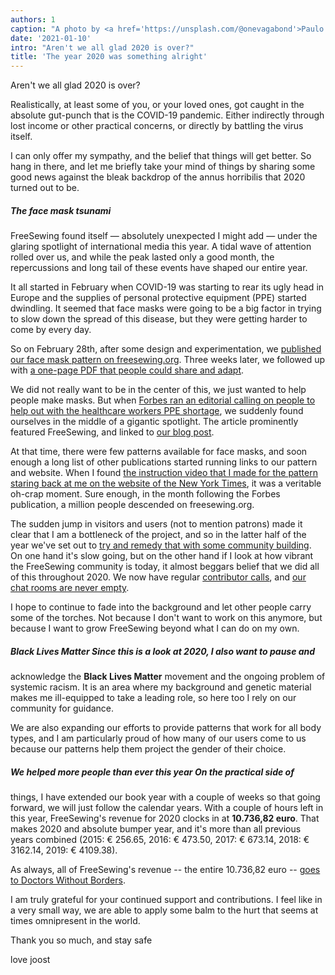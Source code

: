 ```yaml
---
authors: 1
caption: "A photo by <a href='https://unsplash.com/@onevagabond'>Paulo Silva</a> shows an empty Times Square in New York during the COVID pandemic"
date: '2021-01-10'
intro: "Aren't we all glad 2020 is over?"
title: 'The year 2020 was something alright'
---
```


Aren't we all glad 2020 is over?

Realistically, at least some of you, or your loved ones, got caught in the
absolute gut-punch that is the COVID-19 pandemic. Either indirectly through
lost income or other practical concerns, or directly by battling the virus
itself.

<!-- truncate -->

I can only offer my sympathy, and the belief that things will get better. So
hang in there, and let me briefly take your mind of things by sharing some good
news against the bleak backdrop of the annus horribilis that 2020 turned out to
be.

##### The face mask tsunami

FreeSewing found itself — absolutely unexpected I might add — under the glaring
spotlight of international media this year. A tidal wave of attention rolled
over us, and while the peak lasted only a good month, the repercussions and
long tail of these events have shaped our entire year.

It all started in February when COVID-19 was starting to rear its ugly head in
Europe and the supplies of personal protective equipment (PPE) started
dwindling. It seemed that face masks were going to be a big factor in trying to
slow down the spread of this disease, but they were getting harder to come by
every day.

So on February 28th, after some design and experimentation, we [published our
face mask pattern on freesewing.org](/blog/florence-face-mask/). Three weeks
later, we followed up with [a one-page PDF that people could share and
adapt](/blog/facemask-frenzy/).

We did not really want to be in the center of this, we just wanted to help
people make masks. But when [Forbes ran an editorial calling on people to help
out with the healthcare workers PPE
shortage](https://www.forbes.com/sites/tjmccue/2020/03/20/calling-all-people-who-sew-and-make-you-can-help-solve-2020-n95-type-mask-shortage/),
we suddenly found ourselves in the middle of a gigantic spotlight. The article
prominently featured FreeSewing, and linked to [our blog
post](/blog/facemask-frenzy).

At that time, there were few patterns available for face masks, and soon enough
a long list of other publications started running links to our pattern and
website. When I found [the instruction video that I made for the pattern
staring back at me on the website of the New York
Times](https://www.nytimes.com/2020/03/31/opinion/coronavirus-n95-mask.html),
it was a veritable oh-crap moment. Sure enough, in the month following the
Forbes publication, a million people descended on freesewing.org.

The sudden jump in visitors and users (not to mention patrons) made it clear
that I am a bottleneck of the project, and so in the latter half of the year
we've set out to [try and remedy that with some community
building](/blog/a-call-for-help/). On one hand it's slow going, but on the
other hand if I look at how vibrant the FreeSewing community is today, it
almost beggars belief that we did all of this throughout 2020. We now have
regular [contributor
calls](https://github.com/freesewing/freesewing/discussions), and [our chat
rooms are never empty](https://discord.freesewing.org/).

I hope to continue to fade into the background and let other people carry some
of the torches. Not because I don't want to work on this anymore, but because I
want to grow FreeSewing beyond what I can do on my own.

##### Black Lives Matter Since this is a look at 2020, I also want to pause and

acknowledge the **Black Lives Matter** movement and the ongoing problem of
systemic racism. It is an area where my background and genetic material makes
me ill-equipped to take a leading role, so here too I rely on our community for
guidance.

We are also expanding our efforts to provide patterns that work for all body
types, and I am particularly proud of how many of our users come to us because
our patterns help them project the gender of their choice.

##### We helped more people than ever this year On the practical side of

things, I have extended our book year with a couple of weeks so that going
forward, we will just follow the calendar years. With a couple of hours left in
this year, FreeSewing's revenue for 2020 clocks in at **10.736,82 euro**. That
makes 2020 and absolute bumper year, and it's more than all previous years
combined (2015: € 256.65, 2016: € 473.50, 2017: € 673.14, 2018: € 3162.14,
2019: € 4109.38).

As always, all of FreeSewing's revenue -- the entire 10.736,82 euro -- [goes to
Doctors Without Borders](/docs/about/pledge/).

I am truly grateful for your continued support and contributions. I feel like
in a very small way, we are able to apply some balm to the hurt that seems at
times omnipresent in the world.

Thank you so much, and stay safe

love joost
